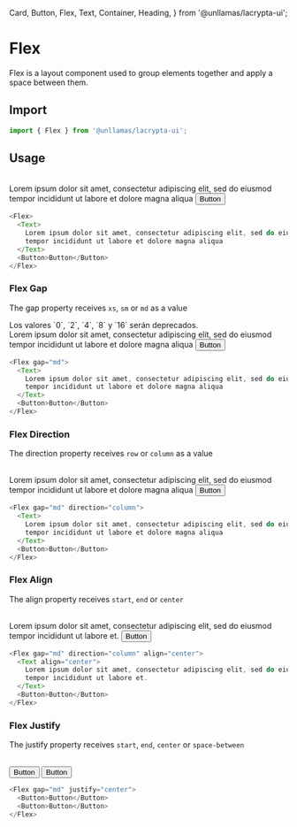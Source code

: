  Card,
  Button,
  Flex,
  Text,
  Container,
  Heading,
} from '@unllamas/lacrypta-ui';

# Flex

Flex is a layout component used to group elements together and apply a space between them.

## Import

```js copy
import { Flex } from '@unllamas/lacrypta-ui';
```

## Usage

<br />

<Card variant="outline" spacing={4}>
  <Container size="sm">
    <Flex>
      <Text>
        Lorem ipsum dolor sit amet, consectetur adipiscing elit, sed do eiusmod
        tempor incididunt ut labore et dolore magna aliqua
      </Text>
      <Button>Button</Button>
    </Flex>
  </Container>
</Card>

```js copy
<Flex>
  <Text>
    Lorem ipsum dolor sit amet, consectetur adipiscing elit, sed do eiusmod
    tempor incididunt ut labore et dolore magna aliqua
  </Text>
  <Button>Button</Button>
</Flex>
```

### Flex Gap

The gap property receives `xs`, `sm` or `md` as a value

<Callout type="warning">
  Los valores `0`, `2`, `4`, `8` y `16` serán deprecados.
</Callout>

<br />

<Card variant="outline" spacing={4}>
  <Container size="sm">
    <Flex gap="md">
      <Text>
        Lorem ipsum dolor sit amet, consectetur adipiscing elit, sed do eiusmod
        tempor incididunt ut labore et dolore magna aliqua
      </Text>
      <Button>Button</Button>
    </Flex>
  </Container>
</Card>

```js copy
<Flex gap="md">
  <Text>
    Lorem ipsum dolor sit amet, consectetur adipiscing elit, sed do eiusmod
    tempor incididunt ut labore et dolore magna aliqua
  </Text>
  <Button>Button</Button>
</Flex>
```

### Flex Direction

The direction property receives `row` or `column` as a value

<br />

<Card variant="outline" spacing={4}>
  <Container size="sm">
    <Flex gap="md" direction="column">
      <Text>
        Lorem ipsum dolor sit amet, consectetur adipiscing elit, sed do eiusmod
        tempor incididunt ut labore et dolore magna aliqua
      </Text>
      <Button>Button</Button>
    </Flex>
  </Container>
</Card>

```js copy
<Flex gap="md" direction="column">
  <Text>
    Lorem ipsum dolor sit amet, consectetur adipiscing elit, sed do eiusmod
    tempor incididunt ut labore et dolore magna aliqua
  </Text>
  <Button>Button</Button>
</Flex>
```

### Flex Align

The align property receives `start`, `end` or `center`

<br />

<Card variant="outline" spacing={4}>
  <Container size="sm">
    <Flex gap="md" direction="column" align="center">
      <Text align="center">
        Lorem ipsum dolor sit amet, consectetur adipiscing elit, sed do eiusmod
        tempor incididunt ut labore et.
      </Text>
      <Button>Button</Button>
    </Flex>
  </Container>
</Card>

```js copy
<Flex gap="md" direction="column" align="center">
  <Text align="center">
    Lorem ipsum dolor sit amet, consectetur adipiscing elit, sed do eiusmod
    tempor incididunt ut labore et.
  </Text>
  <Button>Button</Button>
</Flex>
```

### Flex Justify

The justify property receives `start`, `end`, `center` or `space-between`

<br />

<Card variant="outline" spacing={4}>
  <Container size="sm">
    <Flex gap="md" justify="center">
      <Button>Button</Button>
      <Button>Button</Button>
    </Flex>
  </Container>
</Card>

```js copy
<Flex gap="md" justify="center">
  <Button>Button</Button>
  <Button>Button</Button>
</Flex>
```
